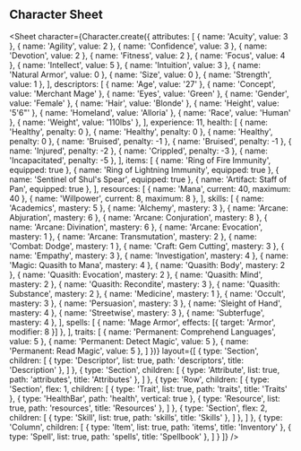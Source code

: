 
## Character Sheet

<Sheet
  character={Character.create({
    attributes: [
      { name: 'Acuity', value: 3 },
      { name: 'Agility', value: 2 },
      { name: 'Confidence', value: 3 },
      { name: 'Devotion', value: 2 },
      { name: 'Fitness', value: 2 },
      { name: 'Focus', value: 4 },
      { name: 'Intellect', value: 5 },
      { name: 'Intuition', value: 3 },
      { name: 'Natural Armor', value: 0 },
      { name: 'Size', value: 0 },
      { name: 'Strength', value: 1 },
    ],
    descriptors: [
      { name: 'Age', value: '27' },
      { name: 'Concept', value: 'Merchant Mage' },
      { name: 'Eyes', value: 'Green' },
      { name: 'Gender', value: 'Female' },
      { name: 'Hair', value: 'Blonde' },
      { name: 'Height', value: '5\'6"' },
      { name: 'Homeland', value: 'Alloria' },
      { name: 'Race', value: 'Human' },
      { name: 'Weight', value: '110lbs' },
    ],
    experience: 11,
    health: [
      { name: 'Healthy', penalty: 0 },
      { name: 'Healthy', penalty: 0 },
      { name: 'Healthy', penalty: 0 },
      { name: 'Bruised', penalty: -1 },
      { name: 'Bruised', penalty: -1 },
      { name: 'Injured', penalty: -2 },
      { name: 'Crippled', penalty: -3 },
      { name: 'Incapacitated', penalty: -5 },
    ],
    items: [
      { name: 'Ring of Fire Immunity', equipped: true },
      { name: 'Ring of Lightning Immunity', equipped: true },
      { name: 'Sentinel of Shul\'s Spear', equipped: true },
      { name: 'Artifact: Staff of Pan', equipped: true },
    ],
    resources: [
      { name: 'Mana', current: 40, maximum: 40 },
      { name: 'Willpower', current: 8, maximum: 8 },
    ],
    skills: [
      { name: 'Academics', mastery: 5 },
      { name: 'Alchemy', mastery: 3 },
      { name: 'Arcane: Abjuration', mastery: 6 },
      { name: 'Arcane: Conjuration', mastery: 8 },
      { name: 'Arcane: Divination', mastery: 6 },
      { name: 'Arcane: Evocation', mastery: 1 },
      { name: 'Arcane: Transmutation', mastery: 2 },
      { name: 'Combat: Dodge', mastery: 1 },
      { name: 'Craft: Gem Cutting', mastery: 3 },
      { name: 'Empathy', mastery: 3 },
      { name: 'Investigation', mastery: 4 },
      { name: 'Magic: Quasith to Mana', mastery: 4 },
      { name: 'Quasith: Body', mastery: 2 },
      { name: 'Quasith: Evocation', mastery: 2 },
      { name: 'Quasith: Mind', mastery: 2 },
      { name: 'Quasith: Recondite', mastery: 3 },
      { name: 'Quasith: Substance', mastery: 2 },
      { name: 'Medicine', mastery: 1 },
      { name: 'Occult', mastery: 3 },
      { name: 'Persuasion', mastery: 3 },
      { name: 'Sleight of Hand', mastery: 4 },
      { name: 'Streetwise', mastery: 3 },
      { name: 'Subterfuge', mastery: 4 },
    ],
    spells: [
      { name: 'Mage Armor', effects: [{ target: 'Armor', modifier: 8 }] },
    ],
    traits: [
      { name: 'Permanent: Comprehend Languages', value: 5 },
      { name: 'Permanent: Detect Magic', value: 5 },
      { name: 'Permanent: Read Magic', value: 5 },
    ]
  })}
  layout={[
    { type: 'Section', children: [
      { type: 'Descriptor', list: true, path: 'descriptors', title: 'Description' },
    ] },
    { type: 'Section', children: [
      { type: 'Attribute', list: true, path: 'attributes', title: 'Attributes' },
    ] },
    { type: 'Row', children: [
      { type: 'Section', flex: 1, children: [
        { type: 'Trait', list: true, path: 'traits', title: 'Traits' },
        { type: 'HealthBar', path: 'health', vertical: true },
        { type: 'Resource', list: true, path: 'resources', title: 'Resources' },
      ] },
      { type: 'Section', flex: 2, children: [
        { type: 'Skill', list: true, path: 'skills', title: 'Skills' },
      ] },
    ] },
    { type: 'Column', children: [
      { type: 'Item', list: true, path: 'items', title: 'Inventory' },
      { type: 'Spell', list: true, path: 'spells', title: 'Spellbook' },
    ] }
  ]}
/>
